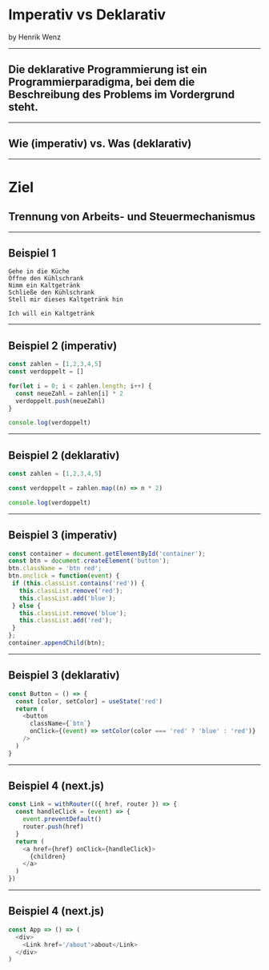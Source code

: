 

<Head>
  <title>Imperativ vs Deklarativ</title>
</Head>


# Imperativ vs Deklarativ
by Henrik Wenz

---

## Die deklarative Programmierung ist ein Programmierparadigma, bei dem die Beschreibung des Problems im Vordergrund steht.

---

## Wie (imperativ) vs. Was (deklarativ)

---

# Ziel
## Trennung von Arbeits- und Steuermechanismus

---

## Beispiel 1

```
Gehe in die Küche
Öffne den Kühlschrank
Nimm ein Kaltgetränk
Schließe den Kühlschrank
Stell mir dieses Kaltgetränk hin
```

```
Ich will ein Kaltgetränk
```

---

## Beispiel 2 (imperativ)

```js
const zahlen = [1,2,3,4,5]
const verdoppelt = []

for(let i = 0; i < zahlen.length; i++) {
  const neueZahl = zahlen[i] * 2
  verdoppelt.push(neueZahl)
}

console.log(verdoppelt)
```

---

## Beispiel 2 (deklarativ)

```js
const zahlen = [1,2,3,4,5]

const verdoppelt = zahlen.map((n) => n * 2)

console.log(verdoppelt)
```

---

## Beispiel 3 (imperativ)

```js
const container = document.getElementById('container');
const btn = document.createElement('button');
btn.className = 'btn red';
btn.onclick = function(event) {
 if (this.classList.contains('red')) {
   this.classList.remove('red');
   this.classList.add('blue');
 } else {
   this.classList.remove('blue');
   this.classList.add('red');
 }
};
container.appendChild(btn);
```

---

## Beispiel 3 (deklarativ)

```js
const Button = () => {
  const [color, setColor] = useState('red')
  return (
    <button
      className={`btn`}
      onClick={(event) => setColor(color === 'red' ? 'blue' : 'red')}
    />
  )
}
```

---

## Beispiel 4 (next.js)

```js
const Link = withRouter(({ href, router }) => {
  const handleClick = (event) => {
    event.preventDefault()
    router.push(href)
  }
  return (
    <a href={href} onClick={handleClick}>
      {children}
    </a>
  )
})
```

---

## Beispiel 4 (next.js)

```js
const App => () => (
  <div>
    <Link href='/about'>about</Link>
  </div>
)
```
